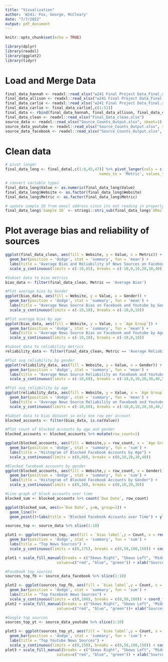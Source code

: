 ```yaml
---
title: "Visualization"
author: 'W241: Fox, George, McCleary'
date: "7/7/2022"
output: pdf_document
---
```


```r
knitr::opts_chunk$set(echo = TRUE)
```

```r
library(dplyr)
library(readxl)
library(ggplot2)
library(tidyr)
```

# Load and Merge Data
```r
final_data_hannah <- readxl::read_xlsx("w241 Final Project Data_Final.xlsx", sheet = 2, n_max = 85)
final_data_allison <- readxl::read_xlsx("w241 Final Project Data_Final.xlsx", sheet = 3, n_max = 85)
final_data_carlie <- readxl::read_xlsx("w241 Final Project Data_Final.xlsx", sheet = 4, n_max = 85)
final_data_carlie <- final_data_carlie[,c(1:51)]
final_data <- rbind(final_data_hannah, final_data_allison, final_data_carlie)
final_data_clean <- readxl::read_xlsx("Final_Data_clean.xlsx")
source_data <- readxl::read_xlsx("Source_Counts_Output.xlsx", sheet=1)
source_data_youtube <- readxl::read_xlsx("Source_Counts_Output.xlsx", sheet=2)
source_data_facebook <- readxl::read_xlsx("Source_Counts_Output.xlsx", sheet=3)
```


# Clean data
```r
# pivot longer
final_data_long <- final_data[,c(1:8,45,47)] %>% pivot_longer(cols = c(`Average Bias`, `Average Reliability`), 
                                          names_to = 'Metric', values_to = 'Value')

# convert variable types
final_data_long$Value <- as.numeric(final_data_long$Value)
final_data_long$Website <- as.factor(final_data_long$Website)
final_data_long$Metric <- as.factor(final_data_long$Metric)

# update sample ID from email address since its not reading in properly
final_data_long$`Sample ID` <- stringi::stri_sub(final_data_long$`GMail Address`, 18, 20)
```

# Plot average bias and reliability of sources
```r
ggplot(final_data_clean, aes(fill = Website, y = Value, x = Metric)) + 
  geom_bar(position = 'dodge', stat = 'summary', fun = 'mean') + 
  labs(title = "Average Bias and Reliability of News Sources on Facebook and Youtube") +
  scale_y_continuous(limits = c(-10,45), breaks = c(-10,0,10,20,30,40))
```

```r
#Subset data to bias metrics
bias_data <- filter(final_data_clean, Metric == 'Average Bias')

#Plot average bias by Gender 
ggplot(bias_data, aes(fill = Website, y = Value, x = Gender)) + 
  geom_bar(position = 'dodge', stat = 'summary', fun = 'mean') + 
  labs(title = "Average News Source Bias on Facebook and Youtube by Gender") +
  scale_y_continuous(limits = c(-10,10), breaks = c(-10,0,10))
```
```r
#Plot average bias by age
ggplot(bias_data, aes(fill = Website, y = Value, x = `Age Group`)) + 
  geom_bar(position = 'dodge', stat = 'summary', fun = 'mean') + 
  labs(title = "Average News Source Bias on Facebook and Youtube by Age") +
  scale_y_continuous(limits = c(-10,10), breaks = c(-10,0,10))
```

```r
#Subset data to reliability metrics
reliability_data <- filter(final_data_clean, Metric == 'Average Reliability')

#Plot avg reliability by gender
ggplot(reliability_data, aes(fill = Website, y = Value, x = Gender)) + 
  geom_bar(position = 'dodge', stat = 'summary', fun = 'mean') + 
  labs(title = "Average News Source Reliability on Facebook and Youtube by Gender") +
  scale_y_continuous(limits = c(-10,60), breaks = c(-10,0,10,20,30,40,50,60))
```
```r
#Plot avg reliability by age
ggplot(reliability_data, aes(fill = Website, y = Value, x = `Age Group`)) + 
  geom_bar(position = 'dodge', stat = 'summary', fun = 'mean') + 
  labs(title = "Average News Source Reliability on Facebook and Youtube by Gender") +
  scale_y_continuous(limits = c(-10,60), breaks = c(-10,0,10,20,30,40,50,60))
```
```r
#Subset data to bias dataset so only one row per account
blocked_accounts <- filter(bias_data, is.na(Value))

#Plot count of blocked accounts by age and gender
blocked_accounts <- blocked_accounts %>% mutate(row_count=1)

ggplot(blocked_accounts, aes(fill = Website,y = row_count, x = `Age Group`)) + 
  geom_bar(position = 'dodge', stat = 'summary', fun = 'sum') + 
  labs(title = "Histogram of Blocked Facebook Accounts by Age") +
  scale_y_continuous(limits = c(0,40), breaks = c(0,10,20,30,40))

```

```r
#Blocked facebook accounts by gender
ggplot(blocked_accounts, aes(fill = Website,y = row_count, x = Gender)) + 
  geom_bar(position = 'dodge', stat = 'summary', fun = 'sum') + 
  labs(title = "Histogram of Blocked Facebook Accounts by Gender") +
  scale_y_continuous(limits = c(0,30), breaks = c(0,10,20,30))
```
  
```r
#Line graph of block accounts over time
blocked_sum <- blocked_accounts %>% count(`Due Date`, row_count)

ggplot(blocked_sum, aes(x=`Due Date`, y=n, group=1)) +
  geom_line()+
  geom_point()+labs(title = "Blocked Facebook Accounts over Time") + ylab("Count of Blocked Accounts")
```
```r
sources_top <- source_data %>% slice(1:10)

plot1 <- ggplot(sources_top, aes(fill = `bias label`,y = Count, x = reorder(Source, Count))) + 
  geom_bar(position = 'dodge', stat = 'summary', fun = 'sum') + 
  labs(title = "Top News Sources") +
  scale_y_continuous(limits = c(0,175), breaks = c(0,50,100,150)) + coord_flip()

plot1 + scale_fill_manual(breaks = c("Skews Right", "Skews Left", "Middle"), 
                       values=c("red", "blue", "green")) + xlab("Sources")
```
```r
#Facebook top sources
sources_top_fb <- source_data_facebook %>% slice(1:10)

plot2 <- ggplot(sources_top_fb, aes(fill = `bias label`,y = Count, x = reorder(Source, Count))) + 
  geom_bar(position = 'dodge', stat = 'summary', fun = 'sum') + 
  labs(title = "Top Facebook News Sources") +
  scale_y_continuous(limits = c(0,100), breaks = c(0,50,100)) + coord_flip()
plot2 + scale_fill_manual(breaks = c("Skews Right", "Skews Left", "Middle"), 
                       values=c("red", "blue", "green"))+ xlab("Sources")
```
  
```r
#Google top sources
sources_top_yt <- source_data_youtube %>% slice(1:10)

plot3 <- ggplot(sources_top_yt, aes(fill = `bias label`,y = Count, x = reorder(Source, Count))) + 
  geom_bar(position = 'dodge', stat = 'summary', fun = 'sum') + 
  labs(title = "Top Youtube News Sources") + 
  scale_y_continuous(limits = c(0,150), breaks = c(0,50,100,150)) + coord_flip()
plot3 + scale_fill_manual(breaks = c("Skews Right", "Skews Left", "Middle"), 
                       values=c("red", "blue", "green")) + xlab("Sources")
```

